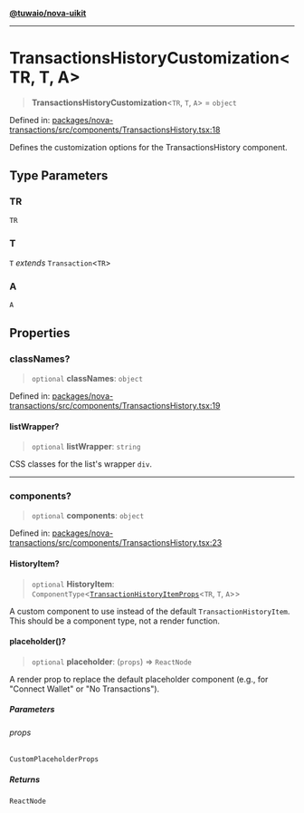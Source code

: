 [**@tuwaio/nova-uikit**](../../../README.md)

***

# TransactionsHistoryCustomization\<TR, T, A\>

> **TransactionsHistoryCustomization**\<`TR`, `T`, `A`\> = `object`

Defined in: [packages/nova-transactions/src/components/TransactionsHistory.tsx:18](https://github.com/TuwaIO/nova-uikit/blob/b72145a1f64f5b4f5f0fedbaf7f0792427229acd/packages/nova-transactions/src/components/TransactionsHistory.tsx#L18)

Defines the customization options for the TransactionsHistory component.

## Type Parameters

### TR

`TR`

### T

`T` *extends* `Transaction`\<`TR`\>

### A

`A`

## Properties

### classNames?

> `optional` **classNames**: `object`

Defined in: [packages/nova-transactions/src/components/TransactionsHistory.tsx:19](https://github.com/TuwaIO/nova-uikit/blob/b72145a1f64f5b4f5f0fedbaf7f0792427229acd/packages/nova-transactions/src/components/TransactionsHistory.tsx#L19)

#### listWrapper?

> `optional` **listWrapper**: `string`

CSS classes for the list's wrapper `div`.

***

### components?

> `optional` **components**: `object`

Defined in: [packages/nova-transactions/src/components/TransactionsHistory.tsx:23](https://github.com/TuwaIO/nova-uikit/blob/b72145a1f64f5b4f5f0fedbaf7f0792427229acd/packages/nova-transactions/src/components/TransactionsHistory.tsx#L23)

#### HistoryItem?

> `optional` **HistoryItem**: `ComponentType`\<[`TransactionHistoryItemProps`](TransactionHistoryItemProps.md)\<`TR`, `T`, `A`\>\>

A custom component to use instead of the default `TransactionHistoryItem`.
This should be a component type, not a render function.

#### placeholder()?

> `optional` **placeholder**: (`props`) => `ReactNode`

A render prop to replace the default placeholder component
(e.g., for "Connect Wallet" or "No Transactions").

##### Parameters

###### props

`CustomPlaceholderProps`

##### Returns

`ReactNode`
